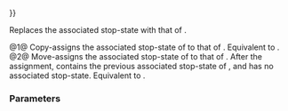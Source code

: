 {{cpp/thread/stop_token/title|operator{{=}}}}
{{cpp/thread/stop_token/navbar}}
{{dcl begin}}
{{dcl|num=1|since=c++20|1=
std::stop_token&amp; operator=( const std::stop_token&amp; other ) noexcept;
}}
{{dcl|num=2|since=c++20|1=
std::stop_token&amp; operator=( std::stop_token&amp;&amp; other ) noexcept;
}}
{{dcl end}}

Replaces the associated stop-state with that of {{c|other}}.

@1@ Copy-assigns the associated stop-state of {{c|other}} to that of {{c|*this}}. Equivalent to {{c|stop_token(other).swap(*this)}}.
@2@ Move-assigns the associated stop-state of {{c|other}} to that of {{c|*this}}. After the assignment, {{c|*this}} contains the previous associated stop-state of {{c|other}}, and {{c|other}} has no associated stop-state. Equivalent to {{c|stop_token(std::move(other)).swap(*this)}}.

===Parameters===
{{par begin}}
{{par|other|another {{tt|stop_token}} object to share the stop-state with to or acquire the stop-state from}}
{{par end}} 

{{langlinks|es|ja|ru|zh}}